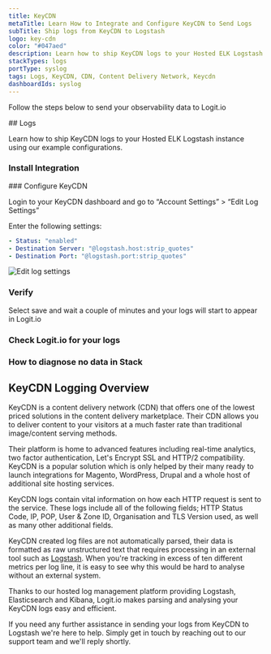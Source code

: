 ```yaml
---
title: KeyCDN
metaTitle: Learn How to Integrate and Configure KeyCDN to Send Logs
subTitle: Ship logs from KeyCDN to Logstash
logo: key-cdn
color: "#047aed"
description: Learn how to ship KeyCDN logs to your Hosted ELK Logstash instance using our example configurations.
stackTypes: logs
portType: syslog
tags: Logs, KeyCDN, CDN, Content Delivery Network, Keycdn
dashboardIds: syslog
---
```


Follow the steps below to send your observability data to Logit.io

<Steps>
  ## Logs

  Learn how to ship KeyCDN logs to your Hosted ELK Logstash instance using our example configurations.
  
  ### Install Integration
  <InstallIntegration/>
  ### Configure KeyCDN

  Login to your KeyCDN dashboard and go to “Account Settings” > “Edit Log Settings”

  Enter the following settings:

  ```yml copy
  - Status: "enabled"
  - Destination Server: "@logstash.host:strip_quotes"
  - Destination Port: "@logstash.port:strip_quotes"
  ```
  
  ![Edit log settings](@/images/integrations/keycdn/step-1.png)

  ### Verify

  Select save and wait a couple of minutes and your logs will start to appear in Logit.io

  ### Check Logit.io for your logs

  <LaunchStack utmMedium="logs" utmCampaign="keycdn" source="keycdn" />

  ### How to diagnose no data in Stack

  <DiagnoseNoData />

</Steps>

## KeyCDN Logging Overview

KeyCDN is a content delivery network (CDN) that offers one of the lowest 
priced solutions in the content delivery marketplace. Their CDN allows you 
to deliver content to your visitors at a much faster rate than 
traditional image/content serving methods.

Their platform is home to advanced features including real-time analytics, 
two factor authentication, Let's Encrypt SSL and HTTP/2 compatibility. 
KeyCDN is a popular solution which is only helped by their many ready to 
launch integrations for Magento, WordPress, Drupal and a whole host of 
additional site hosting services.

KeyCDN logs contain vital information on how each HTTP request is sent to 
the service. These logs include all of the following fields; HTTP Status Code, 
IP, POP, User & Zone ID, Organisation and TLS Version used, as well as 
many other additional fields.

KeyCDN created log files are not automatically parsed, their data is formatted 
as raw unstructured text that requires processing in an external tool 
such as [Logstash](/integrations/logstash). When you're tracking in excess 
of ten different metrics per log line, it is easy to see why this would 
be hard to analyse without an external system.

Thanks to our hosted log management platform providing Logstash, Elasticsearch 
and Kibana, Logit.io makes parsing and analysing your KeyCDN logs easy and efficient. 

If you need any further assistance in sending your logs from KeyCDN to Logstash 
we're here to help. Simply get in touch by reaching out to 
our support team <IntercomButton text="via live chat" /> and we'll reply shortly.

